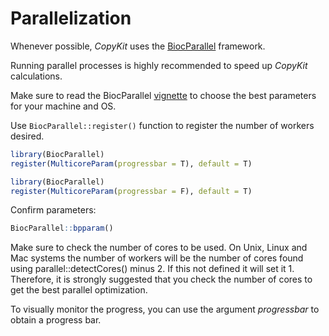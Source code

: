 # Parallelization

Whenever possible, *CopyKit* uses the [BiocParallel](https://www.bioconductor.org/packages/devel/bioc/vignettes/BiocParallel/inst/doc/Introduction_To_BiocParallel.pdf) framework. 

Running parallel processes is highly recommended to speed up *CopyKit* calculations.

Make sure to read the BiocParallel [vignette](https://www.bioconductor.org/packages/devel/bioc/vignettes/BiocParallel/inst/doc/Introduction_To_BiocParallel.pdf) to choose the best parameters for your machine and OS. 

<!--- I suggest you use cores or workers/cores. I am not as familiar with the term workers. --->
Use `BiocParallel::register()` function to register the number of workers desired.

```r
library(BiocParallel)
register(MulticoreParam(progressbar = T), default = T)
```

```r
library(BiocParallel)
register(MulticoreParam(progressbar = F), default = T)
```

Confirm parameters:
```r
BiocParallel::bpparam()
```

Make sure to check the number of cores to be used. 
On Unix, Linux and Mac systems the number of workers will be the number of cores found using parallel::detectCores() minus 2. 
If this not defined it will set it 1. Therefore, it is strongly suggested that you check the number of cores to get the best parallel optimization.

To visually monitor the progress, you can use the argument *progressbar* to obtain a progress bar. 
